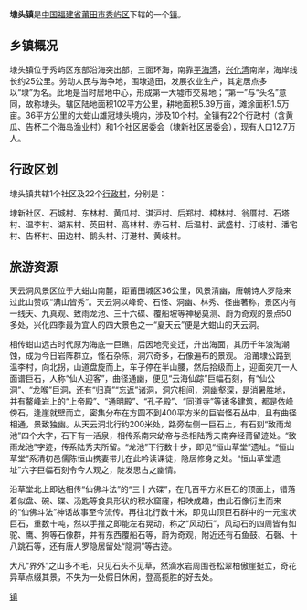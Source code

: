 {{中国乡级行政区
| 行政区全称 = 埭头镇
| 景观照片文件名 = 
| 景观照片描述 = 
| 汉语拼音 = 
| 通用拼音 = 
| 注音符號 = 
| 其它标音类型1 = 
| 其它标音1 = 
| 其它标音类型2 = 
| 其它标音2 = 
| 其它语言类型1 = 
| 其它语言地名1 = 
| 其它语言类型2 = 
| 其它语言地名2 = 
| 上级行政区 = [[福建省|福建省]][[莆田市|莆田市]][[秀屿区|秀屿区]]
| 行政区类别 = [[镇|镇]]
| 行政区划代码 = 
| 地理坐标 = 
| 总面积 = 
| 户籍人口 = 
| 户籍人口年份 = 
| 常住人口 = 
| 常住人口年份 = 
| 人口密度 = 
| 行政区划 = 
| 官方网站 = 
| 政府驻地 = 
| 邮政编码 = 
| 毗邻行政区 = 
| 位置图文件名 = 
| 位置图描述 = 
}}
'''埭头镇'''是[[中华人民共和国|中国]][[福建省|福建省]][[莆田市|莆田市]][[秀屿区|秀屿区]]下辖的一个[[镇|镇]]。

== 乡镇概况 ==

埭头镇位于秀屿区东部沿海突出部，三面环海，南靠[[平海湾|平海湾]]，[[兴化湾|兴化湾]]南岸，海岸线长约25公里。劳动人民与海争地，围埭造田，发展农业生产，其定居点多以“埭”为名。此地是当时居地中心，形成第一大墟市交易地；“第一”与“头名”意同，故称埭头。辖区陆地面积102平方公里，耕地面积5.39万亩，滩涂面积1.5万亩。36平方公里的大蚶山雄冠埭头境内，涉及10个村。全镇有22个行政村（含黄瓜、告杯二个海岛渔业村）和1个社区居委会（埭新社区居委会），现有人口12.7万人。

== 行政区划 ==

埭头镇共辖1个社区及22个[[行政村|行政村]]，分别是：

埭新社区、石城村、东林村、黄瓜村、淇沪村、后郑村、樟林村、翁厝村、石塔村、温李村、湖东村、英田村、高林村、赤石村、后温村、武盛村、汀岐村、潘宅村、告杯村、田边村、鹅头村、汀港村、黄岐村。

== 旅游资源 ==

天云洞风景区位于大蚶山南麓，距莆田城区36公里，风景清幽，唐朝诗人罗隐来过此山赞叹“满山皆秀”。天云洞以峰奇、石怪、洞幽、林秀、径曲著称，景区内有一线天、九真观、致雨龙池、三十六碟、覆船坡等神秘莫测、蔚为奇观的景点50多处，兴化四季最为宜人的四大景色之一“夏天云”便是大蚶山的天云洞。

相传蚶山远古时代原为海底一巨礁，后因地壳变迁，升出海面，其历千年浪淘潮蚀，成为今日岩阵群立，怪石杂陈，洞穴奇多，石像遍布的景观。
沿莆埭公路到温李村，向北拐，山道盘旋而上，车子停在半山腰，然后拾级而上，迎面突兀一人面谱巨石，人称“仙人迎客”，曲径通幽，便见“云海仙踪”巨幅石刻，有“仙公洞”、“龙喉”巨洞，还有“归真”“忘返”诸洞，洞穴相间，洞幽壑深，是消暑胜地，并有鳌峰岩上的“上帝殿”、“通明殿”、“孔子殿”、“同道寺”等诸多建筑，都是依峰傍石，逢崖就壁而立，密集分布在方圆不到400平方米的巨岩怪石丛中，且有曲径相通，景致独幽。从天云洞北行约200米处，路旁左侧一巨石上，有石刻“致雨龙池”四个大字，石下有一活泉，相传系南宋幼帝与丞相陆秀夫南奔经莆留迹处。“致雨龙池”字迹，传系陆秀夫所留。“龙池”下行数十步，即见“恒山草堂”遗址。“恒山草堂”系清初邑儒陈恒山携妻带儿在此吟读课徒，隐居修身之处。“恒山草堂遗址”六字巨幅石刻令今人观之，陡发思古之幽情。

沿草堂北上即达相传“仙佛斗法”的“三十六碟”，在几百平方米巨石的顶面上，错落着似盘、碗、碟、汤匙等食具形状的积水窟窿，相映成趣，由此石像衍生而来的“仙佛斗法”神话故事至今流传。再往北行数十米，即见山顶巨石群中的一元宝状巨石，重数十吨，然以手推之即能左右晃动，称之“风动石”，风动石的四周皆有如驼、鹰、狗等石像群，并有东西覆船石等，蔚为奇观，附近还有石鱼鼓、石磬、十八跳石等，还有唐人罗隐居留处“隐洞”等古迹。

大凡“界外”之山多不毛，只见石头不见草，然滴水岩周围苍松翠柏傲崖挺立，奇花异草点缀其景，不失为一处假日休闲，登高揽胜的好去处。


{{秀屿区行政区划}}
[[Category:秀屿区乡镇|镇]]